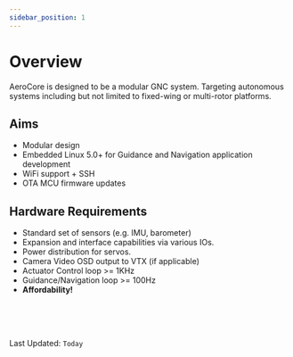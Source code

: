 ```yaml
---
sidebar_position: 1
---
```


# Overview
AeroCore is designed to be a modular GNC system. Targeting autonomous systems including but not limited to fixed-wing or multi-rotor platforms.

## Aims
- Modular design
- Embedded Linux 5.0+ for Guidance and Navigation application development
- WiFi support + SSH 
- OTA MCU firmware updates

## Hardware Requirements
- Standard set of sensors (e.g. IMU, barometer)
- Expansion and interface capabilities via various IOs.
- Power distribution for servos.
- Camera Video OSD output to VTX (if applicable)
- Actuator Control loop >= 1KHz
- Guidance/Navigation loop >= 100Hz
- <b>Affordability!</b>


<br/> <br/> <br/> 

Last Updated: <code>Today</code>